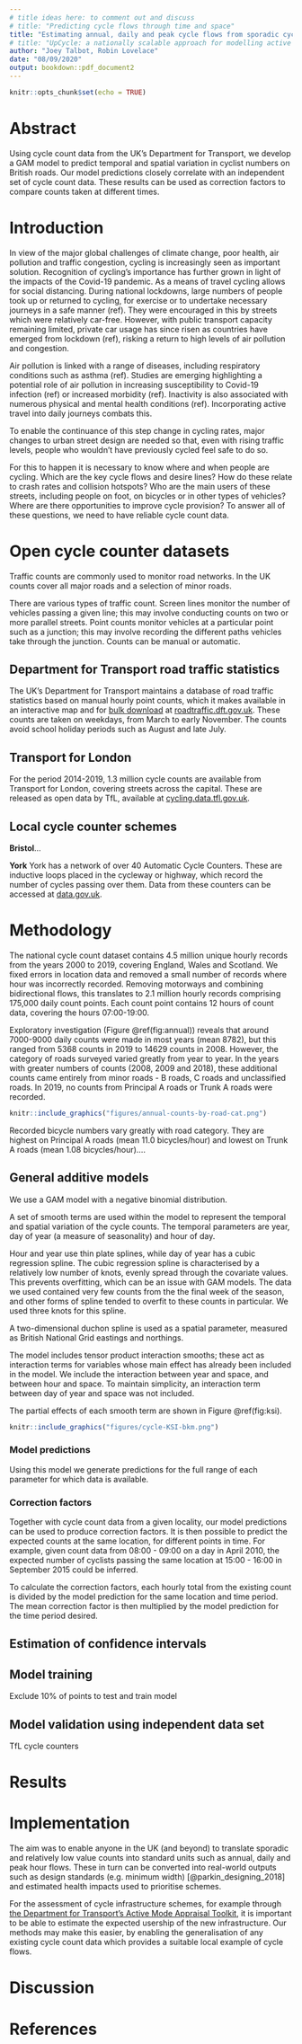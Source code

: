 ```yaml
---
# title ideas here: to comment out and discuss
# title: "Predicting cycle flows through time and space"
title: "Estimating annual, daily and peak cycle flows from sporadic cycle counters: a nationally scalable approach"
# title: "UpCycle: a nationally scalable approach for modelling active transport flows based on open count data"
author: "Joey Talbot, Robin Lovelace"
date: "08/09/2020"
output: bookdown::pdf_document2
---
```


<!-- Strategy: submit it to Transportation Research Part D -->

```r
knitr::opts_chunk$set(echo = TRUE)
```

# Abstract

Using cycle count data from the UK's Department for Transport, we develop a GAM model to predict temporal and spatial variation in cyclist numbers on British roads. 
Our model predictions closely correlate with an independent set of cycle count data. 
These results can be used as correction factors to compare counts taken at different times.

# Introduction

In view of the major global challenges of climate change, poor health, air pollution and traffic congestion, cycling is increasingly seen as important solution. 
Recognition of cycling’s importance has further grown in light of the impacts of the Covid-19 pandemic. 
As a means of travel cycling allows for social distancing.
During national lockdowns, large numbers of people took up or returned to cycling, for exercise or to undertake necessary journeys in a safe manner (ref). 
They were encouraged in this by streets which were relatively car-free.
However, with public transport capacity remaining limited, private car usage has since risen as countries have emerged from lockdown (ref), risking a return to high levels of air pollution and congestion.

Air pollution is linked with a range of diseases, including respiratory conditions such as asthma (ref). 
Studies are emerging highlighting a potential role of air pollution in increasing susceptibility to Covid-19 infection (ref) or increased morbidity (ref). 
Inactivity is also associated with numerous physical and mental health conditions (ref). 
Incorporating active travel into daily journeys combats this.

To enable the continuance of this step change in cycling rates, major changes to urban street design are needed so that, even with rising traffic levels, people who wouldn’t have previously cycled feel safe to do so.

For this to happen it is necessary to know where and when people are cycling.
Which are the key cycle flows and desire lines?
How do these relate to crash rates and collision hotspots?
Who are the main users of these streets, including people on foot, on bicycles or in other types of vehicles?
Where are there opportunities to improve cycle provision?
To answer all of these questions, we need to have reliable cycle count data.

# Open cycle counter datasets

Traffic counts are commonly used to monitor road networks.
In the UK counts cover all major roads and a selection of minor roads. 

There are various types of traffic count. 
Screen lines monitor the number of vehicles passing a given line; this may involve conducting counts on two or more parallel streets.
Point counts monitor vehicles at a particular point such as a junction; this may involve recording the different paths vehicles take through the junction.
Counts can be manual or automatic.


## Department for Transport road traffic statistics 

The UK's Department for Transport maintains a database of road traffic statistics based on manual hourly point counts, which it makes available in an interactive map and for [bulk download](https://roadtraffic.dft.gov.uk/downloads)
<!-- , in .zip and .csv formats, -->
at [roadtraffic.dft.gov.uk](https://roadtraffic.dft.gov.uk).
These counts are taken on weekdays, from March to early November. 
The counts avoid school holiday periods such as August and late July. 


## Transport for London

For the period 2014-2019, 1.3 million cycle counts are available from Transport for London, covering streets across the capital. 
These are released as open data by TfL, available at [cycling.data.tfl.gov.uk](https://cycling.data.tfl.gov.uk/).

## Local cycle counter schemes

**Bristol**...

**York**
York has a network of over 40 Automatic Cycle Counters. These are inductive loops placed in the cycleway or highway, which record the number of cycles passing over them. Data from these counters can be accessed at [data.gov.uk](https://data.gov.uk/dataset/eac3af51-37e4-4f99-97c3-6cd2994b9acc/automatic-cycle-counters).



# Methodology


<!-- ## Exploratory data analysis -->

The national cycle count dataset contains 4.5 million unique hourly records from the years 2000 to 2019, covering England, Wales and Scotland. 
We fixed errors in location data and removed a small number of records where hour was incorrectly recorded. 
Removing motorways and combining bidirectional flows, this translates to 2.1 million hourly records comprising 175,000 daily count points. 
Each count point contains 12 hours of count data, covering the hours 07:00-19:00. 

Exploratory investigation (Figure \@ref(fig:annual)) reveals that around 7000-9000 daily counts were made in most years (mean 8782), but this ranged from 5368 counts in 2019 to 14629 counts in 2008. 
However, the category of roads surveyed varied greatly from year to year. 
In the years with greater numbers of counts (2008, 2009 and 2018), these additional counts came entirely from minor roads - B roads, C roads and unclassified roads. 
In 2019, no counts from Principal A roads or Trunk A roads were recorded.   

```r
knitr::include_graphics("figures/annual-counts-by-road-cat.png")
```

Recorded bicycle numbers vary greatly with road category. They are highest on Principal A roads (mean 11.0 bicycles/hour) and lowest on Trunk A roads (mean 1.08 bicycles/hour)....


<!-- ## Univariate models -->


<!-- ## Multivariate -->


<!-- ## Time series analysis -->

## General additive models

We use a GAM model with a negative binomial distribution.

A set of smooth terms are used within the model to represent the temporal and spatial variation of the cycle counts.
The temporal parameters are year, day of year (a measure of seasonality) and hour of day.

Hour and year use thin plate splines, while day of year has a cubic regression spline.
The cubic regression spline is characterised by a relatively low number of knots, evenly spread through the covariate values.
This prevents overfitting, which can be an issue with GAM models.
The data we used contained very few counts from the the final week of the season, and other forms of spline tended to overfit to these counts in particular.
We used three knots for this spline.

A two-dimensional duchon spline is used as a spatial parameter, measured as British National Grid eastings and northings. 

The model includes tensor product interaction smooths; these act as interaction terms for variables whose main effect has already been included in the model. 
We include the interaction between year and space, and between hour and space. 
To maintain simplicity, an interaction term between day of year and space was not included.

The partial effects of each smooth term are shown in Figure \@ref(fig:ksi). 

```r
knitr::include_graphics("figures/cycle-KSI-bkm.png")
```

### Model predictions

Using this model we generate predictions for the full range of each parameter for which data is available. 


### Correction factors
Together with cycle count data from a given locality, our model predictions can be used to produce correction factors. 
It is then possible to predict the expected counts at the same location, for different points in time. 
For example, given count data from 08:00 - 09:00 on a day in April 2010, the expected number of cyclists passing the same location at 15:00 - 16:00 in September 2015 could be inferred.

To calculate the correction factors, each hourly total from the existing count is divided by the model prediction for the same location and time period. 
The mean correction factor is then multiplied by the model prediction for the time period desired.


## Estimation of confidence intervals

<!-- ## R function -->

<!-- We have written an R function that computes these predictions.  -->

<!-- The input to this is cycle count data from a given location and time period, covering at least one hour. The function if flexible as to the number of hours of data to be inputted. Each hour of input data contributes to mean correction factors, which are then used to estimate   -->

## Model training

Exclude 10% of points to test and train model

## Model validation using independent data set

TfL cycle counters

# Results


# Implementation

The aim was to enable anyone in the UK (and beyond) to translate sporadic and relatively low value counts into standard units such as annual, daily and peak hour flows.
These in turn can be converted into real-world outputs such as design standards (e.g. minimum width) [@parkin_designing_2018] and estimated health impacts used to prioritise schemes.

For the assessment of cycle infrastructure schemes, for example through [the Department for Transport's Active Mode Appraisal Toolkit](https://www.gov.uk/government/publications/tag-unit-a5-1-active-mode-appraisal), it is important to be able to estimate the expected usership of the new infrastructure. 
Our methods may make this easier, by enabling the generalisation of any existing cycle count data which provides a suitable local example of cycle flows.



# Discussion

# References
